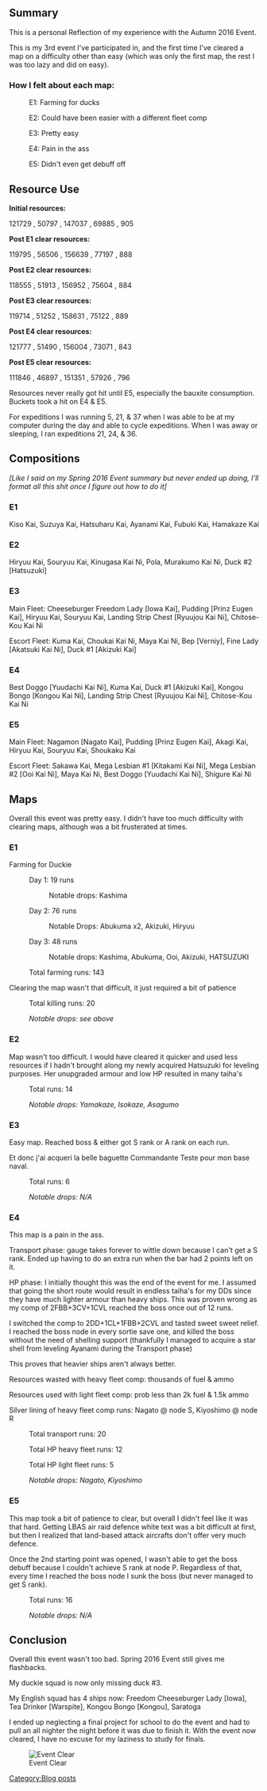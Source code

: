 ==Summary==
This is a personal Reflection of my experience with the Autumn 2016 Event.

This is my 3rd event I've participated in, and the first time I've cleared a map on a difficulty other than easy (which was only the first map, the rest I was too lazy and did on easy).

{{ResourceReport-FullMan
|before_fuel = 121729
|before_steel = 147037
|before_ammo = 50797
|before_bauxite = 69885
|after_fuel = 111846
|after_steel = 151351
|after_ammo = 46897
|after_bauxite = 57926
|used_fuel = lots
|used_ammo = meh
|used_steel = yeh
|used_bauxite = ya
|used_bucket = 125+
|note = Not calculating gross resource consumption lol}}
===How I felt about each map:===
: E1: Farming for ducks

: E2: Could have been easier with a different fleet comp

: E3: Pretty easy

: E4: Pain in the ass

: E5: Didn't even get debuff off


==Resource Use==
'''Initial resources:'''

121729 {{Fuel}}, 50797 {{Ammo}}, 147037 {{Steel}}, 69885 {{Bauxite}}, 905 {{bucket}}

'''Post E1 clear resources:'''

119795 {{Fuel}}, 56506 {{Ammo}}, 156639 {{Steel}}, 77197 {{Bauxite}}, 888 {{bucket}}

'''Post E2 clear resources:'''

118555 {{Fuel}}, 51913 {{Ammo}}, 156952 {{Steel}}, 75604 {{Bauxite}}, 884 {{bucket}}

'''Post E3 clear resources:'''

119714 {{Fuel}}, 51252 {{Ammo}}, 158631 {{Steel}}, 75122 {{Bauxite}}, 889 {{bucket}}

'''Post E4 clear resources:'''

121777 {{Fuel}}, 51490 {{Ammo}}, 156004 {{Steel}}, 73071 {{Bauxite}}, 843 {{bucket}}

'''Post E5 clear resources:'''

111846 {{Fuel}}, 46897 {{Ammo}}, 151351 {{Steel}}, 57926 {{Bauxite}}, 796 {{bucket}}



Resources never really got hit until E5, especially the bauxite consumption. Buckets took a hit on E4 & E5.

For expeditions I was running 5, 21, & 37 when I was able to be at my computer during the day and able to cycle expeditions. When I was away or sleeping, I ran expeditions 21, 24, & 36.


==Compositions==
''[Like I said on my Spring 2016 Event summary but never ended up doing, I'll format all this shit once I figure out how to do it]''
===E1===
Kiso Kai, Suzuya Kai, Hatsuharu Kai, Ayanami Kai, Fubuki Kai, Hamakaze Kai
===E2===
Hiryuu Kai, Souryuu Kai, Kinugasa Kai Ni, Pola, Murakumo Kai Ni, Duck #2 [Hatsuzuki]
===E3===
Main Fleet: Cheeseburger Freedom Lady [Iowa Kai], Pudding [Prinz Eugen Kai], Hiryuu Kai, Souryuu Kai, Landing Strip Chest [Ryuujou Kai Ni], Chitose-Kou Kai Ni

Escort Fleet: Kuma Kai, Choukai Kai Ni, Maya Kai Ni, Bep [Verniy], Fine Lady [Akatsuki Kai Ni], Duck #1 [Akizuki Kai]
===E4===
Best Doggo [Yuudachi Kai Ni], Kuma Kai, Duck #1 [Akizuki Kai], Kongou Bongo [Kongou Kai Ni], Landing Strip Chest [Ryuujou Kai Ni], Chitose-Kou Kai Ni
===E5===
Main Fleet: Nagamon [Nagato Kai], <span style="font-weight:normal;">Pudding [Prinz Eugen Kai], Akagi Kai, Hiryuu Kai, Souryuu Kai, Shoukaku Kai</span>

Escort Fleet: Sakawa Kai, Mega Lesbian #1 [Kitakami Kai Ni], Mega Lesbian #2 [Ooi Kai Ni], Maya Kai Ni, Best Doggo [Yuudachi Kai Ni], Shigure Kai Ni


==Maps==
Overall this event was pretty easy. I didn't have too much difficulty with clearing maps, although was a bit frusterated at times.


===E1===
Farming for Duckie

: Day 1: 19 runs

:: Notable drops: Kashima

: Day 2: 76 runs

:: Notable Drops: Abukuma x2, Akizuki, Hiryuu

: Day 3: 48 runs

:: Notable drops: Kashima, Abukuma, Ooi, Akizuki, HATSUZUKI

: Total farming runs: 143



Clearing the map wasn't that difficult, it just required a bit of patience

: Total killing runs: 20

<p style="margin-left:24px;"></p>

: ''Notable drops: see above''


===E2===
Map wasn't too difficult. I would have cleared it quicker and used less resources if I hadn't brought along my newly acquired Hatsuzuki for leveling purposes. Her unupgraded armour and low HP resulted in many taiha's



: Total runs: 14

<p style="margin-left:24px;"></p>

: ''Notable drops: Yamakaze, Isokaze, Asagumo''


===E3===
Easy map. Reached boss & either got S rank or A rank on each run.

Et donc j'ai acqueri la belle baguette Commandante Teste pour mon base naval.



: Total runs: 6

<p style="margin-left:24px;"></p>

: ''Notable drops: N/A''

<p style="margin-left:24px;"></p>
===E4===
This map is a pain in the ass. 

Transport phase: gauge takes forever to wittle down because I can't get a S rank. Ended up having to do an extra run when the bar had 2 points left on it.

HP phase: I initially thought this was the end of the event for me. I assumed that going the short route would result in endless taiha's for my DDs since they have much lighter armour than heavy ships. This was proven wrong as my comp of 2FBB+3CV+1CVL reached the boss once out of 12 runs.

I switched the comp to 2DD+1CL+1FBB+2CVL and tasted sweet sweet relief. I reached the boss node in every sortie save one, and killed the boss without the need of shelling support (thankfully I managed to acquire a star shell from leveling Ayanami during the Transport phase)

This proves that heavier ships aren't always better.

Resources wasted with heavy fleet comp: thousands of fuel & ammo

Resources used with light fleet comp: prob less than 2k fuel & 1.5k ammo

Silver lining of heavy fleet comp runs: Nagato @ node S, Kiyoshimo @ node R



: Total transport runs: 20

: Total HP heavy fleet runs: 12

: Total HP light fleet runs: 5

<p style="margin-left:24px;"></p>

: ''Notable drops: Nagato, Kiyoshimo''

<p style="margin-left:24px;"></p>
===E5===
This map took a bit of patience to clear, but overall I didn't feel like it was that hard. Getting LBAS air raid defence white text was a bit difficult at first, but then I realized that land-based attack aircrafts don't offer very much defence. 

Once the 2nd starting point was opened, I wasn't able to get the boss debuff because I couldn't achieve S rank at node P. Regardless of that, every time I reached the boss node I sunk the boss (but never managed to get S rank).



: Total runs: 16

<p style="margin-left:24px;"></p>

: ''Notable drops: N/A''


==Conclusion==
Overall this event wasn't too bad. Spring 2016 Event still gives me flashbacks.

My duckie squad is now only missing duck #3. 

My English squad has 4 ships now: Freedom Cheeseburger Lady [Iowa], Tea Drinker [Warspite], Kongou Bongo [Kongou], Saratoga



I ended up neglecting a final project for school to do the event and had to pull an all nighter the night before it was due to finish it. With the event now cleared, I have no excuse for my laziness to study for finals.



[[File:Autumn_2016_Event_Clear-h498dn.jpg|thumb|left|Event Clear]]
[[Category:Blog posts]]